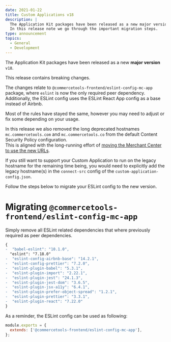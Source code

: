 ```yaml
---
date: 2021-01-22
title: Custom Applications v18
description: |
  The Application Kit packages have been released as a new major version v18.\
  In this release note we go through the important migration steps.
type: announcement
topics:
  - General
  - Development
---
```


The Application Kit packages have been released as a new **major version** `v18`.

<Info>

This release contains breaking changes.

</Info>

The changes relate to `@commercetools-frontend/eslint-config-mc-app` package, where `eslint` is now the only required peer dependency.<br/>
Additionally, the ESLint config uses the ESLint React App config as a base instead of Airbnb.

Most of the rules have stayed the same, however you may need to adjust or fix some depending on your usage.

In this release we also removed the long deprecated hostnames `mc.commercetools.com` and `mc.commercetools.co` from the default Content Security Policy configuration.<br/>
This is aligned with the long-running effort of [moving the Merchant Center to use the new URLs](https://docs.commercetools.com/merchant-center/releases/2021-01-11-merchant-center-has-changed-its-url).

If you still want to support your Custom Application to run on the legacy hostname for the remaining time being, you would need to explicitly add the legacy hostname(s) in the `connect-src` config of the `custom-application-config.json`.

Follow the steps below to migrate your ESLint config to the new version.

<!-- more -->

# Migrating `@commercetools-frontend/eslint-config-mc-app`

Simply remove all ESLint related dependencies that where previously required as peer dependencies.

```diff
{
-  "babel-eslint": "10.1.0",
  "eslint": "7.18.0"
-  "eslint-config-airbnb-base": "14.2.1",
-  "eslint-config-prettier": "7.2.0",
-  "eslint-plugin-babel": "5.3.1",
-  "eslint-plugin-import": "2.22.1",
-  "eslint-plugin-jest": "24.1.3",
-  "eslint-plugin-jest-dom": "3.6.5",
-  "eslint-plugin-jsx-a11y": "6.4.1",
-  "eslint-plugin-prefer-object-spread": "1.2.1",
-  "eslint-plugin-prettier": "3.3.1",
-  "eslint-plugin-react": "7.22.0"
}
```

As a reminder, the ESLint config can be used as following:

```js title=".eslintrc.js"
module.exports = {
  extends: ['@commercetools-frontend/eslint-config-mc-app'],
};
```
